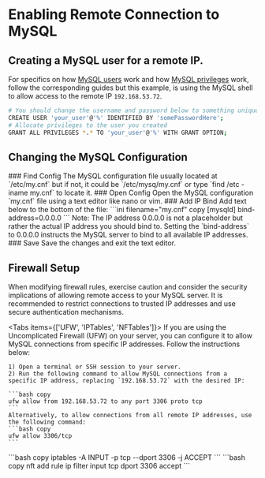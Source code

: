 
# Enabling Remote Connection to MySQL

## Creating a MySQL user for a remote IP.
For specifics on how [MySQL users](/mysql/setting-up-mysql#creating-a-mysql-user) work and how [MySQL privileges](/mysql/setting-up-mysql#setting-mysql-user-privileges) work, follow the corresponding guides but this example, is using the MySQL shell to allow access to the remote IP `192.168.53.72`.
```bash copy
# You should change the username and password below to something unique.
CREATE USER 'your_user'@'%' IDENTIFIED BY 'somePasswordHere';
# Allocate privileges to the user you created
GRANT ALL PRIVILEGES *.* TO 'your_user'@'%' WITH GRANT OPTION;
```

## Changing the MySQL Configuration

<Steps>
### Find Config
The MySQL configuration file usually located at `/etc/my.cnf` but if not, it could be `/etc/mysq/my.cnf` or type `find /etc -iname my.cnf` to locate it.
### Open Config
Open the MySQL configuration `my.cnf` file using a text editor like nano or vim.
### Add IP Bind
Add text below to the bottom of the file:
```ini filename="my.cnf" copy
[mysqld]
bind-address=0.0.0.0
```
Note: The IP address 0.0.0.0 is not a placeholder but rather the actual IP address you should bind to. Setting the `bind-address` to 0.0.0.0 instructs the MySQL server to bind to all available IP addresses.
### Save
Save the changes and exit the text editor.

</Steps>

## Firewall Setup
When modifying firewall rules, exercise caution and consider the security implications of allowing remote access to your MySQL server. It is recommended to restrict connections to trusted IP addresses and use secure authentication mechanisms.

<Tabs items={['UFW', 'IPTables', 'NFTables']}>
  <Tab>
    If you are using the Uncomplicated Firewall (UFW) on your server, you can configure it to allow MySQL connections from specific IP addresses. Follow the instructions below:

    1) Open a terminal or SSH session to your server.
    2) Run the following command to allow MySQL connections from a specific IP address, replacing `192.168.53.72` with the desired IP:

    ```bash copy
    ufw allow from 192.168.53.72 to any port 3306 proto tcp
    ```
    Alternatively, to allow connections from all remote IP addresses, use the following command:
    ```bash copy
    ufw allow 3306/tcp
    ```
  </Tab>
  <Tab>
    ```bash copy
    iptables -A INPUT -p tcp --dport 3306 -j ACCEPT
    ```
  </Tab>
  <Tab>
    ```bash copy
    nft add rule ip filter input tcp dport 3306 accept
    ```
  </Tab>
</Tabs>
